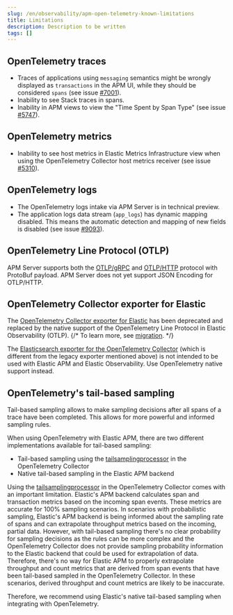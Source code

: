```yaml
---
slug: /en/observability/apm-open-telemetry-known-limitations
title: Limitations
description: Description to be written
tags: []
---
```


<div id="apm-open-telemetry-known-limitations"></div>

<div id="apm-open-telemetry-traces-limitations"></div>

## OpenTelemetry traces

* Traces of applications using `messaging` semantics might be wrongly displayed as `transactions` in the APM UI, while they should be considered `spans` (see issue [#7001](https://github.com/elastic/apm-server/issues/7001)).
* Inability to see Stack traces in spans.
* Inability in APM views to view the "Time Spent by Span Type"  (see issue [#5747](https://github.com/elastic/apm-server/issues/5747)).

<div id="apm-open-telemetry-metrics-limitations"></div>

## OpenTelemetry metrics

* Inability to see host metrics in Elastic Metrics Infrastructure view when using the OpenTelemetry Collector host metrics receiver (see issue [#5310](https://github.com/elastic/apm-server/issues/5310)).

<div id="apm-open-telemetry-logs-intake"></div>

## OpenTelemetry logs

* <DocBadge template="technical preview" />  The OpenTelemetry logs intake via APM Server is in technical preview.
* The application logs data stream (`app_logs`) has dynamic mapping disabled. This means the automatic detection and mapping of new fields is disabled (see issue [#9093](https://github.com/elastic/apm-server/issues/9093)).

<div id="apm-open-telemetry-otlp-limitations"></div>

## OpenTelemetry Line Protocol (OTLP)

APM Server supports both the  [OTLP/gRPC](https://opentelemetry.io/docs/specs/otlp/#otlpgrpc) and [OTLP/HTTP](https://opentelemetry.io/docs/specs/otlp/#otlphttp) protocol with ProtoBuf payload.
APM Server does not yet support JSON Encoding for OTLP/HTTP.

<div id="apm-open-telemetry-collector-exporter"></div>

## OpenTelemetry Collector exporter for Elastic

The [OpenTelemetry Collector exporter for Elastic](https://github.com/open-telemetry/opentelemetry-collector-contrib/tree/v0.57.2/exporter/elasticexporter)
has been deprecated and replaced by the native support of the OpenTelemetry Line Protocol in Elastic Observability (OTLP).
{/* To learn more, see [migration](https://github.com/open-telemetry/opentelemetry-collector-contrib/tree/v0.57.2/exporter/elasticsearchexporter#migration). */}

The [Elasticsearch exporter for the OpenTelemetry Collector](https://github.com/open-telemetry/opentelemetry-collector-contrib/tree/main/exporter/elasticsearchexporter#elasticsearch-exporter)
(which is different from the legacy exporter mentioned above) is not intended to be used with Elastic APM and Elastic Observability. Use <DocLink slug="/en/observability/apm-open-telemetry-direct">OpenTelemetry native support</DocLink> instead.

<div id="apm-open-telemetry-tbs"></div>

## OpenTelemetry's tail-based sampling

Tail-based sampling allows to make sampling decisions after all spans of a trace have been completed.
This allows for more powerful and informed sampling rules.

When using OpenTelemetry with Elastic APM, there are two different implementations available for tail-based sampling:

* Tail-based sampling using the [tailsamplingprocessor](https://github.com/open-telemetry/opentelemetry-collector-contrib/tree/main/processor/tailsamplingprocessor) in the OpenTelemetry Collector
* Native <DocLink slug="/en/observability/apm-sampling" section="tail-based-sampling">tail-based sampling in the Elastic APM backend</DocLink>

Using the [tailsamplingprocessor](https://github.com/open-telemetry/opentelemetry-collector-contrib/tree/main/processor/tailsamplingprocessor) in the OpenTelemetry Collector comes with an important limitation. Elastic's APM backend calculates span and transaction metrics based on the incoming span events.
These metrics are accurate for 100% sampling scenarios. In scenarios with probabilistic sampling, Elastic's APM backend is being informed about the sampling rate of spans and can extrapolate throughput metrics based on the incoming, partial data. However, with tail-based sampling there's no clear probability for sampling decisions as the rules can be more complex and the OpenTelemetry Collector does not provide sampling probability information to the Elastic backend that could be used for extrapolation of data. Therefore, there's no way for Elastic APM to properly extrapolate throughput and count metrics that are derived from span events that have been tail-based sampled in the OpenTelemetry Collector. In these scenarios, derived throughput and count metrics are likely to be inaccurate.

Therefore, we recommend using Elastic's native tail-based sampling when integrating with OpenTelemetry.
